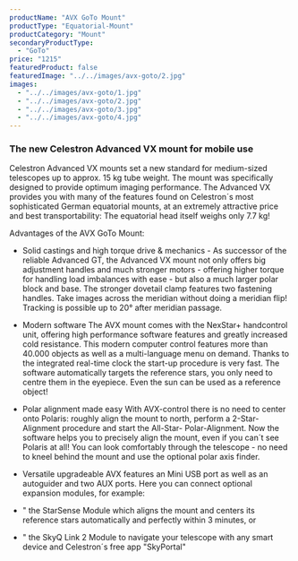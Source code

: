 ```yaml
---
productName: "AVX GoTo Mount"
productType: "Equatorial-Mount"
productCategory: "Mount"
secondaryProductType:
  - "GoTo"
price: "1215"
featuredProduct: false
featuredImage: "../../images/avx-goto/2.jpg"
images:
  - "../../images/avx-goto/1.jpg"
  - "../../images/avx-goto/2.jpg"
  - "../../images/avx-goto/3.jpg"
  - "../../images/avx-goto/4.jpg"
---
```


### The new Celestron Advanced VX mount for mobile use
Celestron Advanced VX mounts set a new standard for medium-sized telescopes up to approx. 15 kg tube weight. The mount was specifically designed to provide optimum imaging performance. The Advanced VX provides you with many of the features found on Celestron´s most sophisticated German equatorial mounts, at an extremely attractive price and best transportability: The equatorial head itself weighs only 7.7 kg!

Advantages of the AVX GoTo Mount:

-  Solid castings and high torque drive & mechanics -
As successor of the reliable Advanced GT, the Advanced VX mount not only offers big adjustment handles and much stronger motors - offering higher torque for handling load imbalances with ease - but also a much larger polar block and base. The stronger dovetail clamp features two fastening handles. Take images across the meridian without doing a meridian flip! Tracking is possible up to 20° after meridian passage.

- Modern software
The AVX mount comes with the NexStar+ handcontrol unit, offering high performance software features and greatly increased cold resistance. This modern computer control features more than 40.000 objects as well as a multi-language menu on demand. Thanks to the integrated real-time clock the start-up procedure is very fast. The software automatically targets the reference stars, you only need to centre them in the eyepiece. Even the sun can be used as a reference object!

- Polar alignment made easy
With AVX-control there is no need to center onto Polaris: roughly align the mount to north, perform a 2-Star-Alignment procedure and start the All-Star- Polar-Alignment. Now the software helps you to precisely align the mount, even if you can´t see Polaris at all! You can look comfortably through the telescope - no need to kneel behind the mount and use the optional polar axis finder.

- Versatile upgradeable
AVX features an Mini USB port as well as an autoguider and two AUX ports. Here you can connect optional expansion modules, for example:
- " the StarSense Module which aligns the mount and centers its reference stars automatically and perfectly within 3 minutes, or
- " the SkyQ Link 2 Module to navigate your telescope with any smart device and Celestron´s free app "SkyPortal"